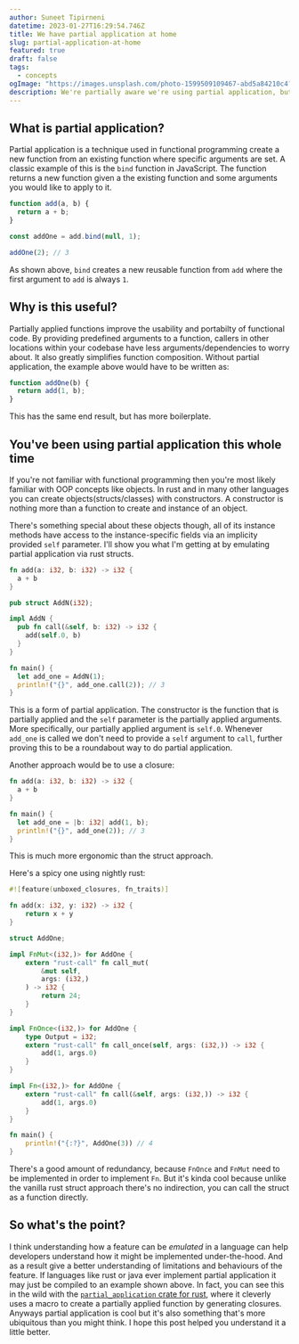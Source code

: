 ```yaml
---
author: Suneet Tipirneni
datetime: 2023-01-27T16:29:54.746Z
title: We have partial application at home
slug: partial-application-at-home
featured: true
draft: false
tags:
  - concepts
ogImage: "https://images.unsplash.com/photo-1599509109467-abd5a84210c4?ixlib=rb-4.0.3&ixid=MnwxMjA3fDB8MHxwaG90by1wYWdlfHx8fGVufDB8fHx8&auto=format&fit=crop&w=1035&q=80"
description: We're partially aware we're using partial application, but we don't know what it is.
---
```


## What is partial application?

Partial application is a technique used in functional programming create a new function from an existing function where
specific arguments are set. A classic example of this is the `bind` function in JavaScript. The function returns a new function given a
the existing function and some arguments you would like to apply to it.

```js
function add(a, b) {
  return a + b;
}

const addOne = add.bind(null, 1);

addOne(2); // 3
```

As shown above, `bind` creates a new reusable function from `add` where the first argument to `add` is always `1`.

## Why is this useful?

Partially applied functions improve the usability and portabilty of functional code. By providing predefined arguments to a function,
callers in other locations within your codebase have less arguments/dependencies to worry about. It also greatly simplifies function composition.
Without partial application, the example above would have to be written as:

```js
function addOne(b) {
  return add(1, b);
}
```

This has the same end result, but has more boilerplate.

## You've been using partial application this whole time

If you're not familiar with functional programming then you're most likely familiar with OOP concepts like objects. In rust and in
many other languages you can create objects(structs/classes) with constructors. A constructor is nothing more than a function to create
and instance of an object.

There's something special about these objects though, all of its instance methods have access to the instance-specific fields via an
implicity provided `self` parameter. I'll show you what I'm getting at by emulating partial application via rust structs.

```rust
fn add(a: i32, b: i32) -> i32 {
  a + b
}

pub struct AddN(i32);

impl AddN {
  pub fn call(&self, b: i32) -> i32 {
    add(self.0, b)
  }
}

fn main() {
  let add_one = AddN(1);
  println!("{}", add_one.call(2)); // 3
}

```

This is a form of partial application. The constructor is the function that is partially applied
and the `self` parameter is the partially applied arguments. More specifically, our partially applied argument
is `self.0`. Whenever `add_one` is called we don't need to provide a `self` argument to `call`, further proving
this to be a roundabout way to do partial application.

Another approach would be to use a closure:

```rust
fn add(a: i32, b: i32) -> i32 {
  a + b
}

fn main() {
  let add_one = |b: i32| add(1, b);
  println!("{}", add_one(2)); // 3
}
```

This is much more ergonomic than the struct approach.

Here's a spicy one using nightly rust:

```rust
#![feature(unboxed_closures, fn_traits)]

fn add(x: i32, y: i32) -> i32 {
    return x + y
}

struct AddOne;

impl FnMut<(i32,)> for AddOne {
    extern "rust-call" fn call_mut(
        &mut self,
        args: (i32,)
    ) -> i32 {
        return 24;
    }
}

impl FnOnce<(i32,)> for AddOne {
    type Output = i32;
    extern "rust-call" fn call_once(self, args: (i32,)) -> i32 {
        add(1, args.0)
    }
}

impl Fn<(i32,)> for AddOne {
    extern "rust-call" fn call(&self, args: (i32,)) -> i32 {
        add(1, args.0)
    }
}

fn main() {
    println!("{:?}", AddOne(3)) // 4
}
```

There's a good amount of redundancy, because `FnOnce` and `FnMut` need to be implemented in order to implement `Fn`. But it's kinda cool because unlike the vanilla rust
struct approach there's no indirection, you can call the struct as a function directly.

## So what's the point?

I think understanding how a feature can be _emulated_ in a language can help developers understand how it might be implemented under-the-hood.
And as a result give a better understanding of limitations and behaviours of the feature. If languages like rust or java ever implement partial application
it may just be compiled to an example shown above. In fact, you can see this in the wild with the [`partial_application` crate for rust](https://github.com/Emerentius/partial_application/blob/master/src/lib.rs), where it
cleverly uses a macro to create a partially applied function by generating closures. Anyways partial application is cool but it's also something that's more
ubiquitous than you might think. I hope this post helped you understand it a little better.
